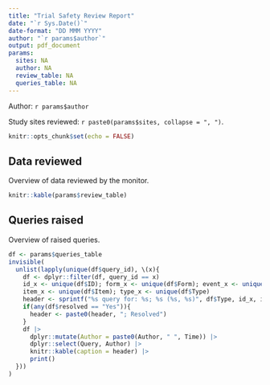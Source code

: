 ```yaml
---
title: "Trial Safety Review Report"
date: "`r Sys.Date()`"
date-format: "DD MMM YYYY"
author: "`r params$author`"
output: pdf_document
params:
  sites: NA
  author: NA
  review_table: NA
  queries_table: NA
---
```



Author: `r params$author` 

Study sites reviewed: `r paste0(params$sites, collapse = ", ")`. 



```r
knitr::opts_chunk$set(echo = FALSE)
```

## Data reviewed

Overview of data reviewed by the monitor. 


\footnotesize


```r
knitr::kable(params$review_table)
```

\normalsize


## Queries raised

Overview of raised queries.

```r
df <- params$queries_table
invisible(
  unlist(lapply(unique(df$query_id), \(x){
    df <- dplyr::filter(df, query_id == x)
    id_x <- unique(df$ID); form_x <- unique(df$Form); event_x <- unique(df$Event)
    item_x <- unique(df$Item); type_x <- unique(df$Type)
    header <- sprintf("%s query for: %s; %s (%s, %s)", df$Type, id_x, item_x, form_x, event_x)
    if(any(df$resolved == "Yes")){
      header <- paste0(header, "; Resolved")
    }
    df |> 
      dplyr::mutate(Author = paste0(Author, " ", Time)) |> 
      dplyr::select(Query, Author) |> 
      knitr::kable(caption = header) |> 
      print()
  }))
)
```


